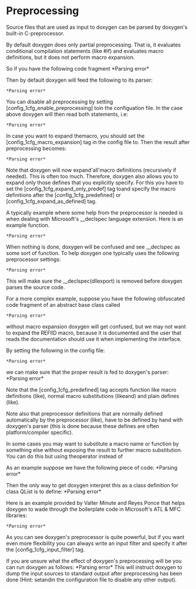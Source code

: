 = Preprocessing =

Source files that are used as input to doxygen can be parsed by doxygen's built-in C-preprocessor.

By default doxygen does only partial preprocessing. That is, it evaluates conditional compilation statements (like #if) and evaluates macro definitions, but it does not perform macro expansion.

So if you have the following code fragment *Parsing error* 

Then by default doxygen will feed the following to its parser:

 *Parsing error* 

You can disable all preprocessing by setting [config_1cfg_enable_preprocessing] to{{{NO}}}in the configuation file. In the case above doxygen will then read both statements, i.e:

 *Parsing error* 

In case you want to expand the{{{CONST_STRING}}}macro, you should set the [config_1cfg_macro_expansion] tag in the config file to{{{YES}}}. Then the result after preprocessing becomes:

 *Parsing error* 

Note that doxygen will now expand'all'macro definitions (recursively if needed). This is often too much. Therefore, doxygen also allows you to expand only those defines that you explicitly specify. For this you have to set the [config_1cfg_expand_only_predef] tag to{{{YES}}}and specify the macro definitions after the [config_1cfg_predefined] or [config_1cfg_expand_as_defined] tag.

A typically example where some help from the preprocessor is needed is when dealing with Microsoft's __declspec language extension. Here is an example function.

 *Parsing error* 

When nothing is done, doxygen will be confused and see __declspec as some sort of function. To help doxygen one typically uses the following preprocessor settings:

 *Parsing error* 

This will make sure the __declspec(dllexport) is removed before doxygen parses the source code.

For a more complex example, suppose you have the following obfuscated code fragment of an abstract base class called{{{IUnknown:}}}

 *Parsing error* 

without macro expansion doxygen will get confused, but we may not want to expand the REFIID macro, because it is documented and the user that reads the documentation should use it when implementing the interface.

By setting the following in the config file:

 *Parsing error* 

we can make sure that the proper result is fed to doxygen's parser: *Parsing error* 

Note that the [config_1cfg_predefined] tag accepts function like macro definitions (like{{{DECLARE_INTERFACE}}}), normal macro substitutions (like{{{PURE}}}and{{{THIS}}}) and plain defines (like{{{__cplusplus}}}).

Note also that preprocessor definitions that are normally defined automatically by the preprocessor (like{{{__cplusplus}}}), have to be defined by hand with doxygen's parser (this is done because these defines are often platform/compiler specific).

In some cases you may want to substitute a macro name or function by something else without exposing the result to further macro substitution. You can do this but using the{{{:=}}}operator instead of{{{=}}}

As an example suppose we have the following piece of code: *Parsing error* 

Then the only way to get doxygen interpret this as a class definition for class QList is to define: *Parsing error* 

Here is an example provided by Valter Minute and Reyes Ponce that helps doxygen to wade through the boilerplate code in Microsoft's ATL & MFC libraries:

 *Parsing error* 

As you can see doxygen's preprocessor is quite powerful, but if you want even more flexibility you can always write an input filter and specify it after the [config_1cfg_input_filter] tag.

If you are unsure what the effect of doxygen's preprocessing will be you can run doxygen as follows: *Parsing error* This will instruct doxygen to dump the input sources to standard output after preprocessing has been done (Hint: set{{{QUIET = YES}}}and{{{WARNINGS = NO}}}in the configuration file to disable any other output).



